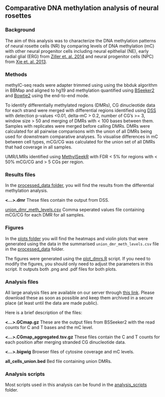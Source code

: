 Comparative DNA methylation analysis of neural rosettes
---

### Background
The aim of this analysis was to characterize the DNA methylation patterns of neural rosette cells (NR) by comparing levels of DNA methylation (mC) with other neural progenitor cells including neural epithelial (NE), early radial glial (ERG) from [Ziller et. al. 2014](http://www.nature.com/nature/journal/v518/n7539/abs/nature13990.html) and neural progenitor cells (NPC) from [Xie et. al. 2013](http://www.sciencedirect.com/science/article/pii/S0092867413004649).

### Methods

methylC-seq reads were adapter trimmed using using the bbduk algorithm in BBMap and aligned to hg19 and methylation quantified using [BSeeker2](http://bmcgenomics.biomedcentral.com/articles/10.1186/1471-2164-14-774) and [Bowtie2](http://www.nature.com/nmeth/journal/v9/n4/full/nmeth.1923.html) using the end-to-end mode. 
 
To identify differentially methylated regions (DMRs), CG dinucleotide data for each strand were merged with differential regions identified using [DSS](http://nar.oxfordjournals.org/content/early/2015/07/15/nar.gkv715.full) with detection p-values <0.01, delta-mC > 0.2, number of CG's >= 3, window size > 50 and merging of DMRs with < 100 bases between them. Samples with replicates were merged before calling DMRs. DMRs were calculated for all pairwise comparisons with the union of all DMRs being used for downstream comparative analyses. To visualise differences in mC between cell types, mCG/CG was calculated for the union set of all DMRs that had coverage in all samples. 

UMR/LMRs identified using [MethylSeekR](http://nar.oxfordjournals.org/content/41/16/e155 ) with FDR < 5% for regions with < 50% mCG/CG and > 5 CGs per region.

### Results files 

In the [processed_data folder](/processed_data), you will find the results from the differential methylation analysis.

**<...>.dmr**
These files contain the output from DSS.

[union_dmr_meth_levels.csv](/processed_data/union_dmr_meth_levels.csv)
Comma seperated values file containing mCG/CG for each DMR for all samples.

### Figures

In the [plots folder](/plots) you will find the heatmaps and violin plots that were generated using the data in the summarised `union_dmr_meth_levels.csv` file in the [processed_data](/processed_data) folder.

The figures were generated using the [plot_dmrs.R](/analysis_scripts/plot_dmrs.R) script. If you need to modify the figures, you should only need to adjust the parameters in this script. It outputs both .png and .pdf files for both plots.

### Analysis files

All large analysis files are available on our server through [this link](http://cpebrazor.ivec.org/public/listerlab/sam/hawkins_project/). Please download these as soon as possible and keep them archived in a secure place (at least until the data are made public). 

Here is a brief description of the files:

**<...>.GCmap.gz**
These are the output files from BSSeeker2 with the read counts for C and T bases and the mC level.

**<...>.CGmap_aggregated.tsv.gz**
These files contain the C and T counts for each position after merging stranded CG dinucleotide data.

**<...>.bigwig**
Browser files of cytosine coverage and mC levels.

**all_cells_union.bed**
Bed file containing union DMRs.

### Analysis scripts
Most scripts used in this analysis can be found in the [analysis_scripts](/analysis_scrpits) folder.

